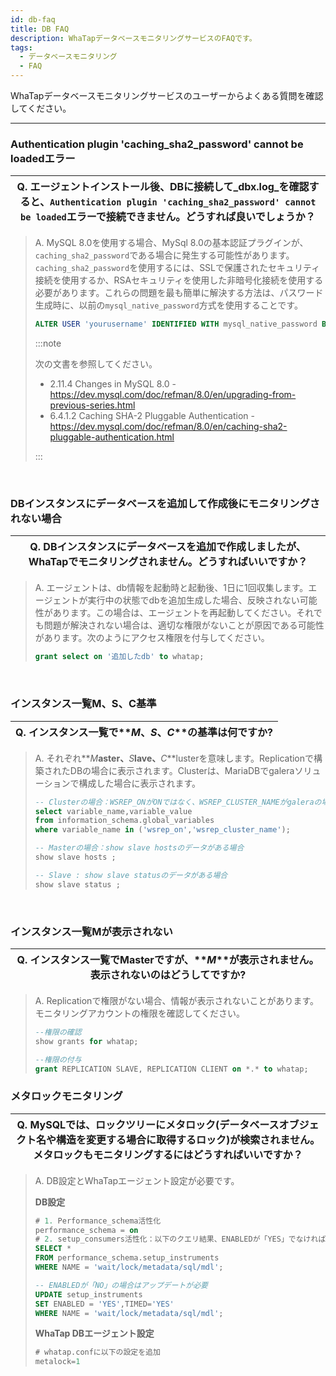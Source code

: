 ```yaml
---
id: db-faq
title: DB FAQ
description: WhaTapデータベースモニタリングサービスのFAQです。
tags:
  - データベースモニタリング
  - FAQ
---
```


WhaTapデータベースモニタリングサービスのユーザーからよくある質問を確認してください。 

* * *

<div class ='faq'>

### Authentication plugin 'caching_sha2_password' cannot be loadedエラー

| Q. エージェントインストール後、DBに接続して_dbx.log_を確認すると、`Authentication plugin 'caching_sha2_password' cannot be loaded`エラーで接続できません。どうすれば良いでしょうか？ |
| --------------------------------------------------------------------------------------------------------------------------------- |

> A. MySQL 8.0を使用する場合、MySql 8.0の基本認証プラグインが、`caching_sha2_password`である場合に発生する可能性があります。`caching_sha2_password`を使用するには、SSLで保護されたセキュリティ接続を使用するか、RSAセキュリティを使用した非暗号化接続を使用する必要があります。これらの問題を最も簡単に解決する方法は、パスワード生成時に、以前の`mysql_native_password`方式を使用することです。
>
> ```sql
> ALTER USER 'yourusername' IDENTIFIED WITH mysql_native_password BY 'youpassword';
> ```
>
> :::note
>
> 次の文書を参照してください。
>
> -   2.11.4 Changes in MySQL 8.0 - https://dev.mysql.com/doc/refman/8.0/en/upgrading-from-previous-series.html
> -   6.4.1.2 Caching SHA-2 Pluggable Authentication - https://dev.mysql.com/doc/refman/8.0/en/caching-sha2-pluggable-authentication.html
>
> :::

<br/>

### DBインスタンスにデータベースを追加して作成後にモニタリングされない場合

| Q. DBインスタンスにデータベースを追加で作成しましたが、WhaTapでモニタリングされません。どうすればいいですか？ |
| ------------------------------------------------------------ |

> A. エージェントは、db情報を起動時と起動後、1日に1回収集します。エージェントが実行中の状態でdbを追加生成した場合、反映されない可能性があります。この場合は、エージェントを再起動してください。それでも問題が解決されない場合は、適切な権限がないことが原因である可能性があります。次のようにアクセス権限を付与してください。
>
> ```sql
> grant select on '追加したdb' to whatap;
> ```

<br/>

### インスタンス一覧M、S、C基準

| Q. インスタンス一覧で**_M_**、**_S_**、**_C_**の基準は何ですか? |
| -------------------------------------------- |

> A. それぞれ**_M_**aster、**_S_**lave、**_C_**lusterを意味します。Replicationで構築されたDBの場合に表示されます。Clusterは、MariaDBでgaleraソリューションで構成した場合に表示されます。 
>
> ```sql
> -- Clusterの場合：WSREP_ONがONではなく、WSREP_CLUSTER_NAMEがgaleraの場合
> select variable_name,variable_value 
> from information_schema.global_variables 
> where variable_name in ('wsrep_on','wsrep_cluster_name');
>
> -- Masterの場合：show slave hostsのデータがある場合
> show slave hosts ;
>
> -- Slave : show slave statusのデータがある場合
> show slave status ;
> ```

<br/>

### インスタンス一覧Mが表示されない

| Q. インスタンス一覧でMasterですが、**_M_**が表示されません。表示されないのはどうしてですか? |
| ------------------------------------------------------ |

> A. Replicationで権限がない場合、情報が表示されないことがあります。モニタリングアカウントの権限を確認してください。 
>
> ```sql
> --権限の確認
> show grants for whatap;
>
> --権限の付与
> grant REPLICATION SLAVE, REPLICATION CLIENT on *.* to whatap;
> ```

### メタロックモニタリング

| Q. MySQLでは、ロックツリーにメタロック(データベースオブジェクト名や構造を変更する場合に取得するロック)が検索されません。メタロックもモニタリングするにはどうすればいいですか？ |
| -------------------------------------------------------------------------------------------- |

> A. DB設定とWhaTapエージェント設定が必要です。
>
> **DB設定**
>
> ```sql
> # 1. Performance_schema活性化
> performance_schema = on
> # 2. setup_consumers活性化：以下のクエリ結果、ENABLEDが「YES」でなければならない(8.0からはデフォルト値がYES)
> SELECT *
> FROM performance_schema.setup_instruments
> WHERE NAME = 'wait/lock/metadata/sql/mdl'; 
>
> -- ENABLEDが「NO」の場合はアップデートが必要
> UPDATE setup_instruments 
> SET ENABLED = 'YES',TIMED='YES' 
> WHERE NAME = 'wait/lock/metadata/sql/mdl';
> ```
>
> **WhaTap DBエージェント設定**
>
> ```sql
> # whatap.confに以下の設定を追加
> metalock=1
> ```

</div>
